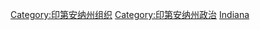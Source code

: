 {{Commonscat|Government of Indiana}}

[[Category:印第安纳州组织|Category:印第安纳州组织]]
[[Category:印第安纳州政治|Category:印第安纳州政治]]
[[Category:美國州政府|Indiana]]